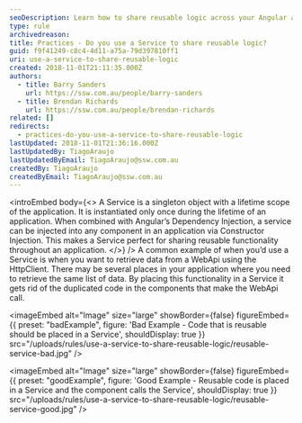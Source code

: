 ```yaml
---
seoDescription: Learn how to share reusable logic across your Angular application using a Service and Dependency Injection.
type: rule
archivedreason:
title: Practices - Do you use a Service to share reusable logic?
guid: f9f41249-c8c4-4d11-a75a-79d397810ff1
uri: use-a-service-to-share-reusable-logic
created: 2018-11-01T21:11:35.000Z
authors:
  - title: Barry Sanders
    url: https://ssw.com.au/people/barry-sanders
  - title: Brendan Richards
    url: https://ssw.com.au/people/brendan-richards
related: []
redirects:
  - practices-do-you-use-a-service-to-share-reusable-logic
lastUpdated: 2018-11-01T21:36:16.000Z
lastUpdatedBy: TiagoAraujo
lastUpdatedByEmail: TiagoAraujo@ssw.com.au
createdBy: TiagoAraujo
createdByEmail: TiagoAraujo@ssw.com.au
---
```


<introEmbed
  body={<>
A Service is a singleton object with a lifetime scope of the application. It is instantiated only once during the lifetime of an application. When combined with Angular’s Dependency Injection, a service can be injected into any component in an application via Constructor Injection. This makes a Service perfect for sharing reusable functionality throughout an application.
  </>}
/>
A common example of when you’d use a Service is when you want to retrieve data from a WebApi using the HttpClient. There may be several places in your application where you need to retrieve the same list of data. By placing this functionality in a Service it gets rid of the duplicated code in the components that make the WebApi call.

<imageEmbed
  alt="Image"
  size="large"
  showBorder={false}
  figureEmbed={{
    preset: "badExample",
    figure: 'Bad Example - Code that is reusable should be placed in a Service',
    shouldDisplay: true
  }}
  src="/uploads/rules/use-a-service-to-share-reusable-logic/reusable-service-bad.jpg"
/>

<imageEmbed
  alt="Image"
  size="large"
  showBorder={false}
  figureEmbed={{
    preset: "goodExample",
    figure: 'Good Example -  Reusable code is placed in a Service and the component calls the Service',
    shouldDisplay: true
  }}
  src="/uploads/rules/use-a-service-to-share-reusable-logic/reusable-service-good.jpg"
/>
